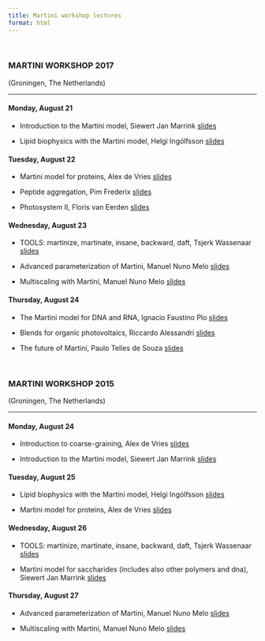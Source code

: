 ```yaml
---
title: Martini workshop lectures
format: html
---
```


</br>

### MARTINI WORKSHOP 2017 
(Groningen, The Netherlands)
<hr>

#### Monday, August 21

- Introduction to the Martini model, Siewert Jan Marrink [slides](http://cgmartini.nl/images/stories/WORKSHOP2017/lecture-01.pdf)

- Lipid biophysics with the Martini model, Helgi Ingólfsson [slides](http://cgmartini.nl/images/stories/WORKSHOP2017/lecture-02.pdf)

 

#### Tuesday, August 22

- Martini model for proteins, Alex de Vries [slides](http://cgmartini.nl/images/stories/WORKSHOP2017/lecture-03.pdf)

- Peptide aggregation, Pim Frederix [slides](http://cgmartini.nl/images/stories/WORKSHOP2017/lecture-04.pdf)

- Photosystem II, Floris van Eerden [slides](http://cgmartini.nl/images/stories/WORKSHOP2017/lecture-05.pdf)

 

#### Wednesday, August 23

- TOOLS: martinize, martinate, insane, backward, daft, Tsjerk Wassenaar [slides](http://cgmartini.nl/images/stories/WORKSHOP2017/lecture-06.pdf)

- Advanced parameterization of Martini, Manuel Nuno Melo [slides](http://cgmartini.nl/images/stories/WORKSHOP2017/lecture-08.pdf)

- Multiscaling with Martini, Manuel Nuno Melo [slides](http://cgmartini.nl/images/stories/WORKSHOP2017/lecture-09.pdf)

 

#### Thursday, August 24

- The Martini model for DNA and RNA, Ignacio Faustino Plo [slides](http://cgmartini.nl/images/stories/WORKSHOP2017/lecture-10.pdf)

- Blends for organic photovoltaics, Riccardo Alessandri [slides](http://cgmartini.nl/images/stories/WORKSHOP2017/lecture-11.pdf)

- The future of Martini, Paulo Telles de Souza [slides](http://cgmartini.nl/images/stories/WORKSHOP2017/lecture-12.pdf)


</br>

### MARTINI WORKSHOP 2015 
(Groningen, The Netherlands)
<hr>
 
#### Monday, August 24

- Introduction to coarse-graining, Alex de Vries [slides](http://cgmartini.nl/images/stories/WORKSHOP2015/lecture-01.pdf)

- Introduction to the Martini model, Siewert Jan Marrink [slides](http://cgmartini.nl/images/stories/WORKSHOP2015/lecture-02.pdf)

#### Tuesday, August 25

- Lipid biophysics with the Martini model, Helgi Ingólfsson [slides](http://cgmartini.nl/images/stories/WORKSHOP2015/lecture-03.pdf)

- Martini model for proteins, Alex de Vries [slides](http://cgmartini.nl/images/stories/WORKSHOP2015/lecture-04.pdf)

#### Wednesday, August 26

- TOOLS: martinize, martinate, insane, backward, daft, Tsjerk Wassenaar [slides](http://cgmartini.nl/images/stories/WORKSHOP2015/lecture-05.pdf)

- Martini model for saccharides (includes also other polymers and dna), Siewert Jan Marrink [slides](http://cgmartini.nl/images/stories/WORKSHOP2015/lecture-06.pdf)

#### Thursday, August 27

- Advanced parameterization of Martini, Manuel Nuno Melo [slides](http://cgmartini.nl/images/stories/WORKSHOP2015/lecture-07.pdf)

- Multiscaling with Martini, Manuel Nuno Melo [slides](http://cgmartini.nl/images/stories/WORKSHOP2015/lecture-08.pdf)